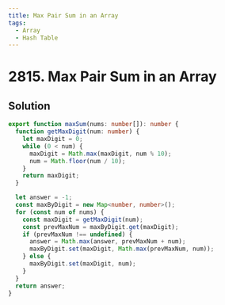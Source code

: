 ```yaml
---
title: Max Pair Sum in an Array
tags:
  - Array
  - Hash Table
---
```


# 2815. Max Pair Sum in an Array

<Badges>
  <LevelBadge level="easy" />
  <TopicBadge name="Array" slug="array" />
  <TopicBadge name="Hash Table" slug="hash-table" />
</Badges>

## Solution

```typescript filename="solution.ts" copy
export function maxSum(nums: number[]): number {
  function getMaxDigit(num: number) {
    let maxDigit = 0;
    while (0 < num) {
      maxDigit = Math.max(maxDigit, num % 10);
      num = Math.floor(num / 10);
    }
    return maxDigit;
  }

  let answer = -1;
  const maxByDigit = new Map<number, number>();
  for (const num of nums) {
    const maxDigit = getMaxDigit(num);
    const prevMaxNum = maxByDigit.get(maxDigit);
    if (prevMaxNum !== undefined) {
      answer = Math.max(answer, prevMaxNum + num);
      maxByDigit.set(maxDigit, Math.max(prevMaxNum, num));
    } else {
      maxByDigit.set(maxDigit, num);
    }
  }
  return answer;
}
```

<ProblemLink
  codingSite="leetcode"
  href="https://leetcode.com/problems/max-pair-sum-in-an-array"
  title="Max Pair Sum in an Array"
/>
